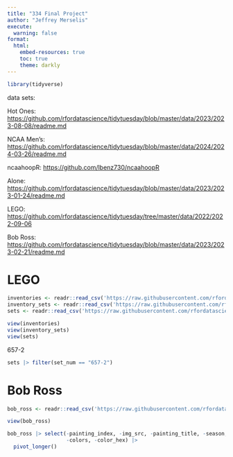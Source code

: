 ```yaml
---
title: "334 Final Project"
author: "Jeffrey Merselis"
execute: 
  warning: false
format: 
  html:
    embed-resources: true
    toc: true
    theme: darkly
---
```


```r
library(tidyverse)
```

data sets:

Hot Ones: <https://github.com/rfordatascience/tidytuesday/blob/master/data/2023/2023-08-08/readme.md>

NCAA Men's: <https://github.com/rfordatascience/tidytuesday/blob/master/data/2024/2024-03-26/readme.md>

ncaahoopR: <https://github.com/lbenz730/ncaahoopR>

Alone: <https://github.com/rfordatascience/tidytuesday/blob/master/data/2023/2023-01-24/readme.md>

LEGO: <https://github.com/rfordatascience/tidytuesday/tree/master/data/2022/2022-09-06>

Bob Ross: <https://github.com/rfordatascience/tidytuesday/blob/master/data/2023/2023-02-21/readme.md>

# LEGO

```r
inventories <- readr::read_csv('https://raw.githubusercontent.com/rfordatascience/tidytuesday/master/data/2022/2022-09-06/inventories.csv.gz')
inventory_sets <- readr::read_csv('https://raw.githubusercontent.com/rfordatascience/tidytuesday/master/data/2022/2022-09-06/inventory_sets.csv.gz')
sets <- readr::read_csv('https://raw.githubusercontent.com/rfordatascience/tidytuesday/master/data/2022/2022-09-06/sets.csv.gz')

view(inventories)
view(inventory_sets)
view(sets)
```

657-2

```r
sets |> filter(set_num == "657-2")
```

# Bob Ross

```r
bob_ross <- readr::read_csv('https://raw.githubusercontent.com/rfordatascience/tidytuesday/master/data/2023/2023-02-21/bob_ross.csv')

view(bob_ross)
```

```r
bob_ross |> select(-painting_index, -img_src, -painting_title, -season, -episode, -youtube_src, 
                   -colors, -color_hex) |>
  pivot_longer()
```

